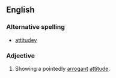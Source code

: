 ==English==

===Alternative spelling===
*[[attitudey]]

===Adjective===
{{en-adj|-}}
#{{informal}} Showing a pointedly [[arrogant]] [[attitude]].<!--It's from Word Spy http://www.wordspy.com/book/index.asp I don,t have the book at hand right now, but usage is there. [http://muse.jhu.edu/login?uri=/journals/american_speech/v076/76.1glowka.html] cites it back to 1989-->